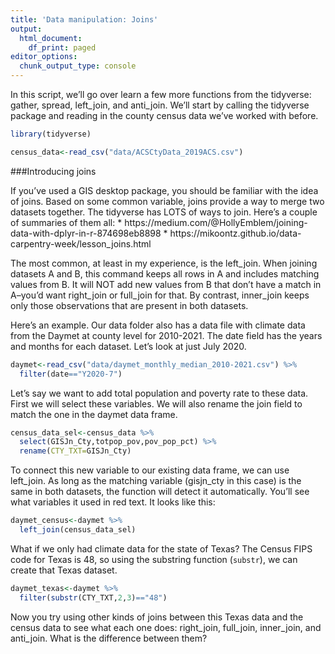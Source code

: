 ```yaml
---
title: 'Data manipulation: Joins'
output:
  html_document:
    df_print: paged
editor_options:
  chunk_output_type: console
---
```


In this script, we'll go over learn a few more functions from the tidyverse: gather, spread, left_join, and anti_join. We'll start by calling the tidyverse package and reading in the county census data we've worked with before.

```r
library(tidyverse)

census_data<-read_csv("data/ACSCtyData_2019ACS.csv")
```

###Introducing joins

If you've used a GIS desktop package, you should be familiar with the idea of joins. Based on some common variable, joins provide a way to merge two datasets together. The tidyverse has LOTS of ways to join. Here's a couple of summaries of them all: 
* https://medium.com/@HollyEmblem/joining-data-with-dplyr-in-r-874698eb8898
* https://mikoontz.github.io/data-carpentry-week/lesson_joins.html

The most common, at least in my experience, is the left_join. When joining datasets A and B, this command keeps all rows in A and includes matching values from B. It will NOT add new values from B that don't have a match in A--you'd want right_join or full_join for that. By contrast, inner_join keeps only those observations that are present in both datasets.

Here's an example. Our data folder also has a data file with climate data from the Daymet at county level for 2010-2021. The date field has the years and months for each dataset. Let's look at just July 2020.

```r
daymet<-read_csv("data/daymet_monthly_median_2010-2021.csv") %>%
  filter(date=="Y2020-7")
```

Let's say we want to add total population and poverty rate to these data. First we will select these variables. We will also rename the join field to match the one in the daymet data frame.

```r
census_data_sel<-census_data %>%
  select(GISJn_Cty,totpop_pov,pov_pop_pct) %>%
  rename(CTY_TXT=GISJn_Cty)
```

To connect this new variable to our existing data frame, we can use left_join. As long as the matching variable (gisjn_cty in this case) is the same in both datasets, the function will detect it automatically. You'll see what variables it used in red text. It looks like this:

```r
daymet_census<-daymet %>%
  left_join(census_data_sel)
```

What if we only had climate data for the state of Texas? The Census FIPS code for Texas is 48, so using the substring function (`substr`), we can create that Texas dataset.

```r
daymet_texas<-daymet %>%
  filter(substr(CTY_TXT,2,3)=="48")
```

Now you try using other kinds of joins between this Texas data and the census data to see what each one does: right_join, full_join, inner_join, and anti_join. What is the difference between them?
